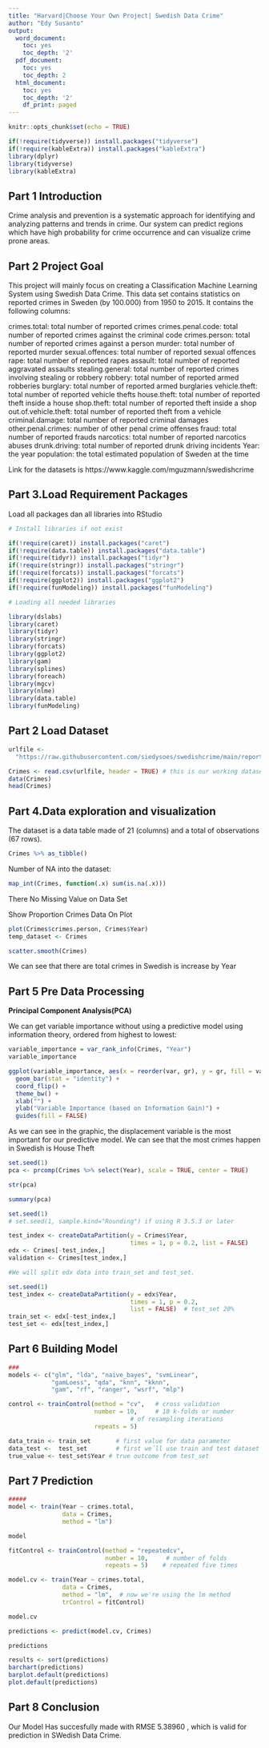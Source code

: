 ---
title: "Harvard|Choose Your Own Project| Swedish Data Crime"
author: "Edy Susanto"
output:
  word_document:
    toc: yes
    toc_depth: '2'
  pdf_document:
    toc: yes
    toc_depth: 2
  html_document:
    toc: yes
    toc_depth: '2'
    df_print: paged
---
```{r setup, warning = FALSE, include = FALSE}
knitr::opts_chunk$set(echo = TRUE)
```


```{r , message=FALSE, warning=FALSE, echo=FALSE}

if(!require(tidyverse)) install.packages("tidyverse")
if(!require(kableExtra)) install.packages("kableExtra")
library(dplyr)
library(tidyverse)
library(kableExtra)
```
## Part 1 Introduction

Crime analysis and prevention is a systematic approach for identifying and analyzing patterns and trends in crime. Our system can predict regions which have high probability for crime occurrence and can visualize crime prone areas.

## Part 2 Project Goal

This project will mainly focus on creating a Classification Machine Learning System
using Swedish Data Crime.
This data set contains statistics on reported crimes in Sweden (by 100.000) from 1950 to 2015. It contains the following columns:

crimes.total: total number of reported crimes
crimes.penal.code: total number of reported crimes against the criminal code
crimes.person: total number of reported crimes against a person
murder: total number of reported murder
sexual.offences: total number of reported sexual offences
rape: total number of reported rapes
assault: total number of reported aggravated assaults
stealing.general: total number of reported crimes involving stealing or robbery
robbery: total number of reported armed robberies
burglary: total number of reported armed burglaries
vehicle.theft: total number of reported vehicle thefts
house.theft: total number of reported theft inside a house
shop.theft: total number of reported theft inside a shop
out.of.vehicle.theft: total number of reported theft from a vehicle
criminal.damage: total number of reported criminal damages
other.penal.crimes: number of other penal crime offenses
fraud: total number of reported frauds
narcotics: total number of reported narcotics abuses
drunk.driving: total number of reported drunk driving incidents
Year: the year
population: the total estimated population of Sweden at the time

Link for the datasets is https://www.kaggle.com/mguzmann/swedishcrime

## Part 3.Load Requirement Packages

Load all packages dan all libraries into RStudio

```{r Install packages and load libraries, message=FALSE, warning=FALSE, echo=FALSE}

# Install libraries if not exist

if(!require(caret)) install.packages("caret")
if(!require(data.table)) install.packages("data.table")
if(!require(tidyr)) install.packages("tidyr")
if(!require(stringr)) install.packages("stringr")
if(!require(forcats)) install.packages("forcats")
if(!require(ggplot2)) install.packages("ggplot2")
if(!require(funModeling)) install.packages("funModeling")

# Loading all needed libraries

library(dslabs)
library(caret)
library(tidyr)
library(stringr)
library(forcats)
library(ggplot2)
library(gam)
library(splines)
library(foreach)
library(mgcv)
library(nlme)
library(data.table)
library(funModeling)
```

## Part 2 Load Dataset

```{r Read reported.csv and Change col names, echo=FALSE, message=FALSE, warning=FALSE}

urlfile <-
  "https://raw.githubusercontent.com/siedysoes/swedishcrime/main/reported.csv"

Crimes <- read.csv(urlfile, header = TRUE) # this is our working dataset
data(Crimes)
head(Crimes)
```
## Part 4.Data exploration and visualization

The dataset is a data table made of 21 (columns) and a total of  observations (67 rows).  

```{r Show head of Swedish Crime Data, message=FALSE, warning=FALSE, echo=FALSE}

Crimes %>% as_tibble()

```

Number of NA into the dataset:

```{r Show NA, message=FALSE, warning=FALSE, echo=FALSE}

map_int(Crimes, function(.x) sum(is.na(.x)))
```

There No Missing Value on Data Set

Show Proportion Crimes Data On Plot

```{r Show proportion and distrib Crimes, message=FALSE, warning=FALSE, echo=FALSE}

plot(Crimes$crimes.person, Crimes$Year)
temp_dataset <- Crimes

scatter.smooth(Crimes)
```


We can see that there are total crimes in Swedish is increase by Year

## Part 5 Pre Data Processing

**Principal Component Analysis(PCA)**

We can get variable importance without using a predictive model using information theory, ordered from highest to lowest:  

```{r}

variable_importance = var_rank_info(Crimes, "Year")
variable_importance

ggplot(variable_importance, aes(x = reorder(var, gr), y = gr, fill = var)) + 
  geom_bar(stat = "identity") + 
  coord_flip() + 
  theme_bw() + 
  xlab("") + 
  ylab("Variable Importance (based on Information Gain)") + 
  guides(fill = FALSE)
```


As we can see in the graphic, the displacement variable is the most important for our predictive model. We can see that the most crimes happen in Swedish is House Theft



```{r}
set.seed(1)
pca <- prcomp(Crimes %>% select(Year), scale = TRUE, center = TRUE)

str(pca)

summary(pca)

set.seed(1) 
# set.seed(1, sample.kind="Rounding") if using R 3.5.3 or later

test_index <- createDataPartition(y = Crimes$Year,
                                  times = 1, p = 0.2, list = FALSE) 
edx <- Crimes[-test_index,]
validation <- Crimes[test_index,]

#We will split edx data into train_set and test_set.

set.seed(1)
test_index <- createDataPartition(y = edx$Year,
                                  times = 1, p = 0.2, 
                                  list = FALSE)  # test_set 20%
train_set <- edx[-test_index,]
test_set <- edx[test_index,]

```

## Part 6 Building Model

```{r}


###
models <- c("glm", "lda", "naive_bayes", "svmLinear",
            "gamLoess", "qda", "knn", "kknn",
            "gam", "rf", "ranger", "wsrf", "mlp")

control <- trainControl(method = "cv",   # cross validation
                        number = 10,     # 10 k-folds or number 
                                  # of resampling iterations
                        repeats = 5)

data_train <- train_set       # first value for data parameter
data_test <-  test_set        # first we´ll use train and test dataset 
true_value <- test_set$Year # true outcome from test_set 
```

## Part 7 Prediction 
```{r}

#####
model <- train(Year ~ crimes.total,
               data = Crimes,
               method = "lm")

model

fitControl <- trainControl(method = "repeatedcv",   
                           number = 10,     # number of folds
                           repeats = 5)    # repeated five times

model.cv <- train(Year ~ crimes.total,
               data = Crimes,
               method = "lm",  # now we're using the lm method
               trControl = fitControl)  

model.cv   

predictions <- predict(model.cv, Crimes)

predictions

results <- sort(predictions)
barchart(predictions)
barplot.default(predictions)
plot.default(predictions)


```
## Part 8 Conclusion 

Our Model Has succesfully made with RMSE  5.38960 , which is valid for prediction in SWedish Data Crime.


